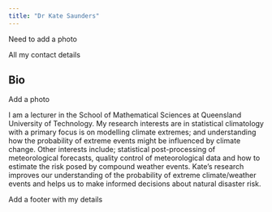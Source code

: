 ```yaml
---
title: "Dr Kate Saunders"
---
```

   
   
Need to add a photo 

All my contact details 

## Bio

Add a photo 

I am a lecturer in the School of Mathematical Sciences at Queensland University of Technology. My research interests are in statistical climatology with a primary focus is on modelling climate extremes; and understanding how the probability of extreme events might be influenced by climate change. Other interests include; statistical post-processing of meteorological forecasts, quality control of meteorological data and how to estimate the risk posed by compound weather events. Kate’s research improves our understanding of the probability of extreme climate/weather events and helps us to make informed decisions about natural disaster risk.


Add a footer with my details